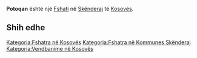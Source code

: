 {{Fshat në Kosovës
 | Emri                = Potoqan
 | EmriAlt                = Done Potochane,Donje Potocane,Donje Potočane,Patacan i Poshtem,Pataçan i Poshtëm,Potocani i Ulte,Potoqan,Potoqan i Ulet,Potoqan i Ulët,Potoçani i Ultë,Доње Поточане
 | Emri (Rasa dhanore) = 
 | Figura              = 
 | Shteti              = Kosovës
 | Komuna              = Skënderaj
 | Kodi postar         = 
 | Sipërfaqja          = 

 | Popullsia           = 

 | Regj. i popullsisë  = 
 | Dend. e popullsisë  = 
 | Faqja zyrtare       = 
 <!--- Koordinatat ----> 
 | Gjerësia            = 42.39083
 | Gjatësia            = 20.605
 | Lartësia            = 
}}
'''Potoqan''' është një [[Fshati]] në [[Skënderaj]] të [[Kosovës]].

<!-- == Gjeografia == -->
<!-- == Historia == -->
<!-- == Demografia == -->
== Shih edhe ==
{{Komuna Skënderaj}}
{{Kosovo-Administrata-Cung}}

[[Kategoria:Fshatra në Kosovës]]
[[Kategoria:Fshatra në Kommunes Skënderaj]]
[[Kategoria:Vendbanime në Kosovës]]